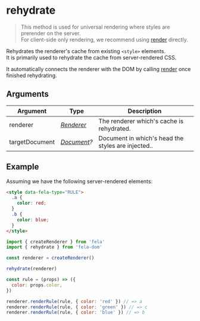 # rehydrate

> This method is used for universal rendering where styles are prerender on the server.<br />For client-side only rendering, we recommend using [render](api/fela-dom/render) directly.

Rehydrates the renderer's cache from existing `<style>` elements.<br />It is primarily used to rehydrate the cache from server-rendered CSS.

It automatically connects the renderer with the DOM by calling [render](api/fela-dom/render) once finished rehydrating.

## Arguments

| Argument       | Type                                                                     | Description                                        |
| -------------- | ------------------------------------------------------------------------ | -------------------------------------------------- |
| renderer       | [_Renderer_](api/fela/renderer)                                          | The renderer which's cache is rehydrated.          |
| targetDocument | _[Document](https://developer.mozilla.org/en-US/docs/Web/API/Document)?_ | Document in which's head the styles are injected.. |

## Example

Assuming we have the following server-rendered elements:

```html
<style data-fela-type="RULE">
  .a {
    color: red;
  }
  .b {
    color: blue;
  }
</style>
```

```javascript
import { createRenderer } from 'fela'
import { rehydrate } from 'fela-dom'

const renderer = createRenderer()

rehydrate(renderer)

const rule = (props) => ({
  color: props.color,
})

renderer.renderRule(rule, { color: 'red' }) // => a
renderer.renderRule(rule, { color: 'green' }) // => c
renderer.renderRule(rule, { color: 'blue' }) // => b
```
